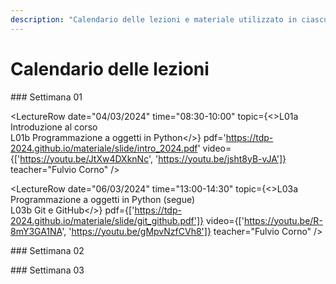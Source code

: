 ```yaml
---
description: "Calendario delle lezioni e materiale utilizzato in ciascuna lezione"
---
```



# Calendario delle lezioni


<LectureTable defaultType="Lezione" showMaterial={true} language='IT'>

<LectureDivider>
### Settimana 01
</LectureDivider>

<LectureRow
    date="04/03/2024" time="08:30-10:00"
    topic={<>L01a Introduzione al corso<br/>L01b Programmazione a oggetti in Python</>}
    pdf='https://tdp-2024.github.io/materiale/slide/intro_2024.pdf'
    video={['https://youtu.be/JtXw4DXknNc', 'https://youtu.be/jsht8yB-vJA']}
    teacher="Fulvio Corno"
/>

<LectureRow
    date="04/03/2024" time="10:00-11:30"
    topic="L02 Programmazione a oggetti in Python (segue)" 
    pdf='https://tdp-2024.github.io/materiale/slide/py_oop.pdf'
    video='https://youtu.be/NQMJoujZB4g'
    github='https://github.com/TdP-2024/libretto_voti'
    teacher="Fulvio Corno"
/>

<LectureRow
    date="05/03/2024" time="13:00-16:00"
    topic="LAB01 - Squadra 1 (Cognome A-J)" 
    type="Laboratorio"
    teacher="Giuseppe Averta"
    github='https://github.com/TdP-2024/Lab01'
/>

<LectureRow
    date="06/03/2024" time="13:00-14:30"
    topic={<>L03a Programmazione a oggetti in Python (segue)<br/>L03b Git e GitHub</>}
    pdf={['https://tdp-2024.github.io/materiale/slide/git_github.pdf']}
    video={['https://youtu.be/R-8mY3GA1NA', 'https://youtu.be/gMpvNzfCVh8']}
    teacher="Fulvio Corno"
/>

<LectureRow
    date="06/03/2024" time="16:00-19:00"
    topic="LAB01 - Squadra 2 (Cognome L-Z)" 
    type="Laboratorio"
    teacher="Francesca Pistilli"
    github='https://github.com/TdP-2024/Lab01'
/>

<LectureDivider>
### Settimana 02
</LectureDivider>

<LectureRow
    date="11/03/2024" time="08:30-10:00"
    topic="L04 Ereditarietà e Polimorfismo" 
    teacher="Fulvio Corno"
    video='https://youtu.be/_r4zDAYFJLo'
/>

<LectureRow
    date="11/03/2024" time="10:00-11:30"
    topic="L05 Moduli e Package" 
    teacher="Fulvio Corno"
    pdf='https://tdp-2024.github.io/materiale/slide/py_modules.pdf'
    video='https://youtu.be/BYbK1AB9r9U'
/>

<LectureRow
    date="12/03/2024" time="13:00-16:00"
    topic="LAB02 - Squadra 2 (Cognome L-Z)" 
    type="Laboratorio"
    teacher="Francesca Pistilli"
    github="https://github.com/TdP-2024/Lab02.git"
/>

<LectureRow
    date="13/03/2024" time="13:00-14:30"
    topic="L06 Esercizio 'Libretto Voti'" 
    teacher="Fulvio Corno"
    type='Esercitazione'
    github='https://github.com/TdP-2024/libretto_voti/blob/master/readme.md'
    video='https://youtu.be/Mno0afWTf0E'
/>

<LectureRow
    date="13/03/2024" time="16:00-19:00"
    topic="LAB02 - Squadra 1 (Cognome A-J)" 
    type="Laboratorio"
    teacher="Giuseppe Averta"
    github="https://github.com/TdP-2024/Lab02.git"
/>

<LectureDivider>
### Settimana 03
</LectureDivider>

<LectureRow
    date="18/03/2024" time="08:30-10:00"
    topic="L07 Esercizio 'Libretto Voti' (segue)" 
    teacher="Fulvio Corno"
    type='Esercitazione'
/>

<LectureRow
    date="18/03/2024" time="10:00-11:30"
    topic="L08 Strutture dati e collection" 
    teacher="Fulvio Corno"
    pdf='https://tdp-2024.github.io/materiale/slide/py_collections.pdf'
/>

<LectureRow
    date="19/03/2024" time="13:00-16:00"
    topic="LAB03 - Squadra 1 (Cognome A-J)" 
    type="Laboratorio"
    teacher="Francesca Pistilli"
/>

<LectureRow
    date="20/03/2024" time="13:00-14:30"
    topic="L09 Strutture dati e collection (segue)" 
    teacher="Fulvio Corno"
    type='Esercitazione'
/>

<LectureRow
    date="20/03/2024" time="16:00-19:00"
    topic="LAB03 - Squadra 2 (Cognome L-Z)" 
    type="Laboratorio"
    teacher="Giuseppe Averta"
/>


</LectureTable>


